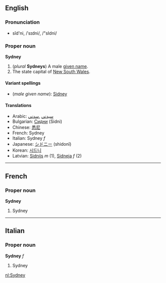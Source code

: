 ==English==
===Pronunciation===
*sĭd'ni, /ˈsɪdni/, /"sIdni/

===Proper noun===
'''Sydney'''

#(''plural'' '''Sydneys''') A male [[given name]].
#The state capital of [[New South Wales]].

====Variant spellings====
*(''male given name''): [[Sidney]]

====Translations====
*Arabic: [[سيدني]] ,[[سدني]]
*Bulgarian: [[Сидни]] (Sidni)
*Chinese: [[悉尼]]
*French: Sydney
*Italian: Sydney ''f''
*Japanese: [[シドニー]] (shidonī)
*Korean: [[시드니]]
*Latvian: [[Sidnijs]] ''m'' (1), [[Sidneja]] ''f'' (2)

----

==French==
===Proper noun===
'''Sydney'''

#Sydney

----
==Italian==
===Proper noun===
'''Sydney''' ''f''

#Sydney

[[nl:Sydney]]